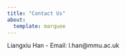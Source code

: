 ```yaml
---
title: "Contact Us"
about:
  template: marquee
---
```



<!-- # Primary contact -->


Liangxiu Han - Email: l.han\@mmu.ac.uk

<!--  -->